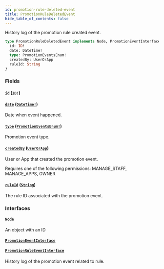 ```yaml
---
id: promotion-rule-deleted-event
title: PromotionRuleDeletedEvent
hide_table_of_contents: false
---
```


History log of the promotion rule created event.

```graphql
type PromotionRuleDeletedEvent implements Node, PromotionEventInterface, PromotionRuleEventInterface {
  id: ID!
  date: DateTime!
  type: PromotionEventsEnum!
  createdBy: UserOrApp
  ruleId: String
}
```

### Fields

#### [`id`](#) ([`ID!`](../../../developer/api-reference/scalars/id))

#### [`date`](#) ([`DateTime!`](../../../developer/api-reference/scalars/date-time))

Date when event happened.

#### [`type`](#) ([`PromotionEventsEnum!`](../../../developer/api-reference/enums/promotion-events-enum))

Promotion event type.

#### [`createdBy`](#) ([`UserOrApp`](../../../developer/api-reference/unions/user-or-app))

User or App that created the promotion event.

Requires one of the following permissions: MANAGE_STAFF, MANAGE_APPS, OWNER.

#### [`ruleId`](#) ([`String`](../../../developer/api-reference/scalars/string))

The rule ID associated with the promotion event.

### Interfaces

#### [`Node`](../../../developer/api-reference/interfaces/node)

An object with an ID

#### [`PromotionEventInterface`](../../../developer/api-reference/interfaces/promotion-event-interface)

#### [`PromotionRuleEventInterface`](../../../developer/api-reference/interfaces/promotion-rule-event-interface)

History log of the promotion event related to rule.
